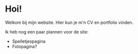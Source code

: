 
<h1>Hoi!</h1>

Welkom bij mijn website. Hier kun je m'n CV en portfolio vinden.

Ik heb nog een paar plannen voor de site:

- Spelletjespagina
- Fotopagina?
